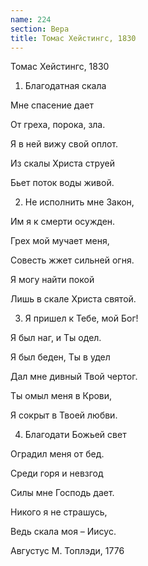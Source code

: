 ```yaml
---
name: 224
section: Вера
title: Томас Хейстингс, 1830
---
```

Томас Хейстингс, 1830


1. Благодатная скала

Мне спасение дает

От греха, порока, зла.

Я в ней вижу свой оплот.

Из скалы Христа струей

Бьет поток воды живой.


2. Не исполнить мне Закон,

Им я к смерти осужден.

Грех мой мучает меня,

Совесть жжет сильней огня.

Я могу найти покой

Лишь в скале Христа святой.


3. Я пришел к Тебе, мой Бог!

Я был наг, и Ты одел.

Я был беден, Ты в удел

Дал мне дивный Твой чертог.

Ты омыл меня в Крови,

Я сокрыт в Твоей любви.


4. Благодати Божьей свет

Оградил меня от бед.

Среди горя и невзгод

Силы мне Господь дает.

Никого я не страшусь,

Ведь скала моя – Иисус.


Августус М. Топлэди, 1776